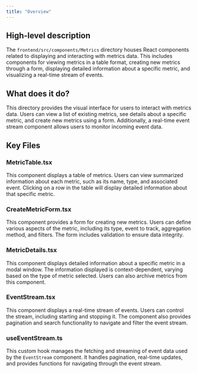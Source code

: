 ```yaml
---
title: "Overview"
---
```


## High-level description
The `frontend/src/components/Metrics` directory houses React components related to displaying and interacting with metrics data. This includes components for viewing metrics in a table format, creating new metrics through a form, displaying detailed information about a specific metric, and visualizing a real-time stream of events.

## What does it do?
This directory provides the visual interface for users to interact with metrics data. Users can view a list of existing metrics, see details about a specific metric, and create new metrics using a form. Additionally, a real-time event stream component allows users to monitor incoming event data.

## Key Files
### MetricTable.tsx
This component displays a table of metrics. Users can view summarized information about each metric, such as its name, type, and associated event. Clicking on a row in the table will display detailed information about that specific metric.

### CreateMetricForm.tsx
This component provides a form for creating new metrics. Users can define various aspects of the metric, including its type, event to track, aggregation method, and filters. The form includes validation to ensure data integrity.

### MetricDetails.tsx
This component displays detailed information about a specific metric in a modal window. The information displayed is context-dependent, varying based on the type of metric selected. Users can also archive metrics from this component.

### EventStream.tsx
This component displays a real-time stream of events. Users can control the stream, including starting and stopping it. The component also provides pagination and search functionality to navigate and filter the event stream.

### useEventStream.ts
This custom hook manages the fetching and streaming of event data used by the `EventStream` component. It handles pagination, real-time updates, and provides functions for navigating through the event stream.
